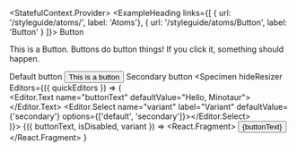 
<StatefulContext.Provider>
  <Rhythm>
    <Wrapper>
      <Rhythm>
        <ExampleHeading
          links={[
            { url: '/styleguide/atoms/', label: 'Atoms'},
            { url: '/styleguide/atoms/Button', label: 'Button' }
          ]}>
            Button
        </ExampleHeading>
        <p>This is a Button. Buttons do button things! If you click it, something should happen.</p>
        <Heading level="h3">Default button</Heading>
      </Rhythm>
    </Wrapper>
    <Specimen hideCode>
      <Button>This is a button</Button>
    </Specimen>
    <Wrapper>
      <Heading level="h3">Secondary button</Heading>
    </Wrapper>
    <Specimen
      hideResizer
      Editors={({ quickEditors }) => (
        <div>
          <Editor.Text name="buttonText" defaultValue="Hello, Minotaur"></Editor.Text>
          <Editor.Select name="variant" label="Variant" defaultValue={'secondary'} options={['default', 'secondary']}></Editor.Select>
        </div>
      )}>
      {({ buttonText, isDisabled, variant }) =>
        <React.Fragment>
          <Button variant={variant}>{buttonText}</Button>
        </React.Fragment>
      }
    </Specimen>

  </Rhythm>
</StatefulContext.Provider>
